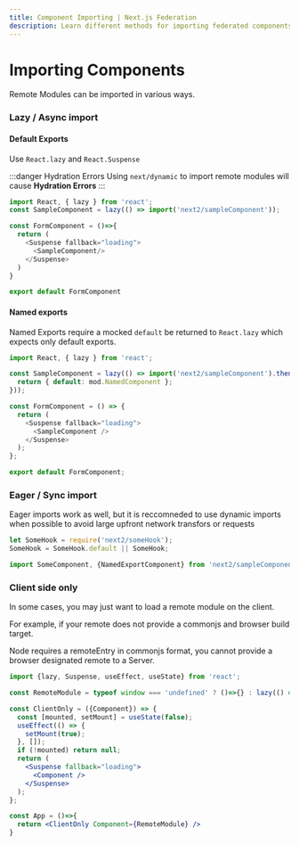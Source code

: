 ```yaml
---
title: Component Importing | Next.js Federation
description: Learn different methods for importing federated components in Next.js, including lazy loading, eager imports, and client-side only components.
---
```


# Importing Components

Remote Modules can be imported in various ways.

### Lazy / Async import

#### Default Exports

Use `React.lazy` and `React.Suspense`

:::danger Hydration Errors
Using `next/dynamic` to import remote modules will cause **Hydration Errors**
:::

```javascript
import React, { lazy } from 'react';
const SampleComponent = lazy(() => import('next2/sampleComponent'));

const FormComponent = ()=>{
  return (
    <Suspense fallback="loading">
      <SampleComponent/>
    </Suspense>
  )
}

export default FormComponent
```

#### Named exports
Named Exports require a mocked `default` be returned to `React.lazy` which expects only default exports.

```javascript
import React, { lazy } from 'react';

const SampleComponent = lazy(() => import('next2/sampleComponent').then((mod) => {
  return { default: mod.NamedComponent };
}));

const FormComponent = () => {
  return (
    <Suspense fallback="loading">
      <SampleComponent />
    </Suspense>
  );
};

export default FormComponent;
```

### Eager / Sync import

Eager imports work as well, but it is reccomneded to use dynamic imports when possible to avoid large upfront network transfors or requests

```javascript
let SomeHook = require('next2/someHook');
SomeHook = SomeHook.default || SomeHook;

import SomeComponent, {NamedExportComponent} from 'next2/sampleComponent';
```
### Client side only

In some cases, you may just want to load a remote module on the client.

For example, if your remote does not provide a commonjs and browser build target.

Node requires a remoteEntry in commonjs format, you cannot provide a browser designated remote to a Server.

```jsx
import {lazy, Suspense, useEffect, useState} from 'react';

const RemoteModule = typeof window === 'undefined' ? ()=>{} : lazy(() => import('app3/sampleComponent'));

const ClientOnly = ({Component}) => {
  const [mounted, setMount] = useState(false);
  useEffect(() => {
    setMount(true);
  }, []);
  if (!mounted) return null;
  return (
    <Suspense fallback="loading">
      <Component />
    </Suspense>
  );
};

const App = ()=>{
  return <ClientOnly Component={RemoteModule} />
}

